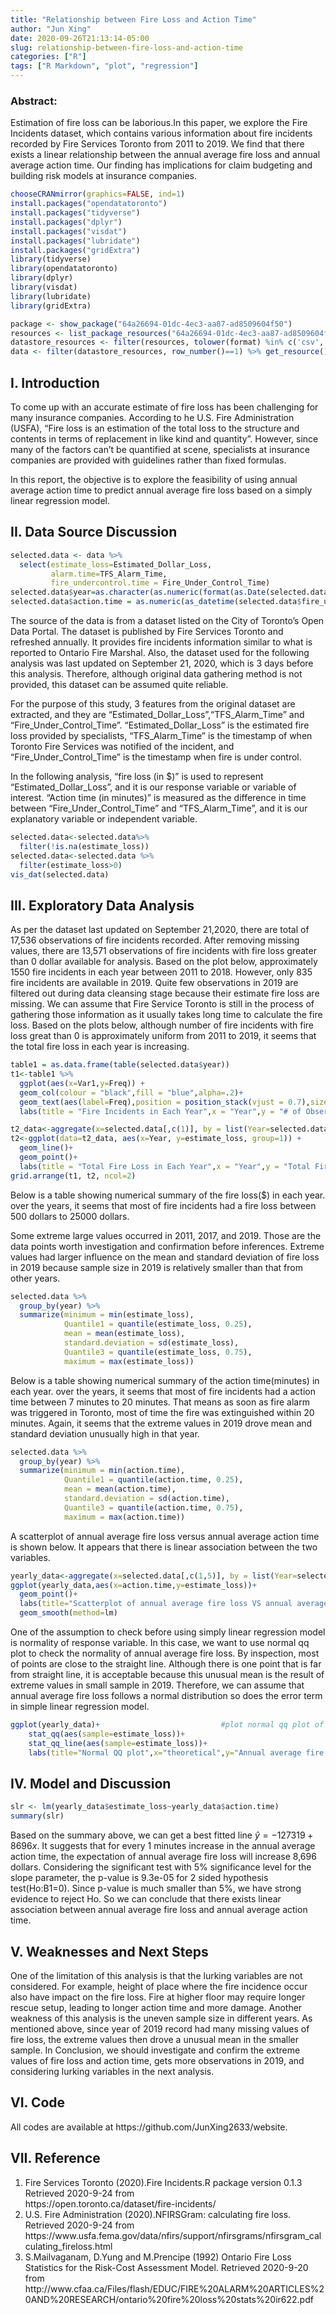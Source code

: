 ```yaml
---
title: "Relationship between Fire Loss and Action Time"
author: "Jun Xing"
date: 2020-09-26T21:13:14-05:00
slug: relationship-between-fire-loss-and-action-time
categories: ["R"]
tags: ["R Markdown", "plot", "regression"]
---
```

### Abstract: 
Estimation of fire loss can be laborious.In this paper, we explore the Fire Incidents dataset, which contains various information about fire incidents recorded by Fire Services Toronto from 2011 to 2019. We find that there exists a linear relationship between the annual average fire loss and annual average action time. Our finding has implications for claim budgeting and building risk models at insurance companies.

```r
chooseCRANmirror(graphics=FALSE, ind=1)
install.packages("opendatatoronto")
install.packages("tidyverse")
install.packages("dplyr")
install.packages("visdat")
install.packages("lubridate")
install.packages("gridExtra")
library(tidyverse)
library(opendatatoronto)
library(dplyr)
library(visdat)
library(lubridate)
library(gridExtra)
```

```r
package <- show_package("64a26694-01dc-4ec3-aa87-ad8509604f50")
resources <- list_package_resources("64a26694-01dc-4ec3-aa87-ad8509604f50")
datastore_resources <- filter(resources, tolower(format) %in% c('csv', 'geojson'))
data <- filter(datastore_resources, row_number()==1) %>% get_resource()
```


## I. Introduction 

To come up with an accurate estimate of fire loss has been challenging for many insurance companies. According to he U.S. Fire Administration (USFA), "Fire loss is an estimation of the total loss to the structure and contents in terms of replacement in like kind and quantity". However, since many of the factors can't be quantified at scene, specialists at insurance companies are provided with guidelines rather than fixed formulas. 

In this report, the objective is to explore the feasibility of using annual average action time to predict annual average fire loss based on a simply linear regression model. 

## II. Data Source Discussion 

```r
selected.data <- data %>%
  select(estimate_loss=Estimated_Dollar_Loss,
         alarm.time=TFS_Alarm_Time, 
         fire_undercontrol.time = Fire_Under_Control_Time)
selected.data$year=as.character(as.numeric(format(as.Date(selected.data$alarm.time),'%Y')))
selected.data$action.time = as.numeric(as_datetime(selected.data$fire_undercontrol.time)-as_datetime(selected.data$alarm.time))/60

```

The source of the data is from a dataset listed on the City of Toronto's Open Data Portal.
The dataset is published by Fire Services Toronto and refreshed annually. It provides fire incidents information similar to what is reported to Ontario Fire Marshal. Also, the dataset used for the following analysis was last updated on September 21, 2020, which is 3 days before this analysis. Therefore, although original data gathering method is not provided, this dataset can be assumed quite reliable. 

For the purpose of this study, 3 features from the original dataset are extracted, and they are "Estimated_Dollar_Loss","TFS_Alarm_Time" and "Fire_Under_Control_Time". "Estimated_Dollar_Loss" is the estimated fire loss provided by specialists, "TFS_Alarm_Time" is the timestamp of when Toronto Fire Services was notified of the incident, and "Fire_Under_Control_Time" is the timestamp when fire is under control. 

In the following analysis, "fire loss (in $)" is used to represent "Estimated_Dollar_Loss", and it is our response variable or variable of interest. "Action time (in minutes)" is measured as the difference in time between "Fire_Under_Control_Time" and "TFS_Alarm_Time", and it is our explanatory variable or independent variable.  

```r
selected.data<-selected.data%>% 
  filter(!is.na(estimate_loss))
selected.data<-selected.data %>% 
  filter(estimate_loss>0)
vis_dat(selected.data)
```

## III. Exploratory Data Analysis

As per the dataset last updated on September 21,2020, there are total of 17,536 observations of fire incidents recorded. 
After removing missing values, there are  13,571 observations of fire incidents with fire loss greater than 0 dollar available for analysis. Based on the plot below, approximately 1550 fire incidents in each year between 2011 to 2018. However, only 835 fire incidents are available in 2019. Quite few observations in 2019 are filtered out during data cleansing stage because their estimate fire loss are missing. We can assume that Fire Service Toronto is still in the process of gathering those information as it usually takes long time to calculate the fire loss.
Based on the plots below, although number of fire incidents with fire loss great than 0 is approximately uniform from 2011 to 2019, it seems that the total fire loss in each year is increasing. 

```r
table1 = as.data.frame(table(selected.data$year))
t1<-table1 %>%
  ggplot(aes(x=Var1,y=Freq)) + 
  geom_col(colour = "black",fill = "blue",alpha=.2)+
  geom_text(aes(label=Freq),position = position_stack(vjust = 0.7),size=3)+
  labs(title = "Fire Incidents in Each Year",x = "Year",y = "# of Observations with Fire Loss>0")+ylim(0,3000)

t2_data<-aggregate(x=selected.data[,c(1)], by = list(Year=selected.data$year), FUN=sum)
t2<-ggplot(data=t2_data, aes(x=Year, y=estimate_loss, group=1)) +
  geom_line()+
  geom_point()+
  labs(title = "Total Fire Loss in Each Year",x = "Year",y = "Total Fire Loss($)")
grid.arrange(t1, t2, ncol=2)
```

Below is a table showing numerical summary of the fire loss($) in each year. 
over the years, it seems that most of fire incidents had a fire loss between 500 dollars to 25000 dollars.

Some extreme large values occurred in 2011, 2017, and 2019. Those are the data points worth investigation and confirmation before inferences. 
Extreme values had larger influence on the mean and standard deviation of fire loss in 2019 because sample size in 2019 is relatively smaller than that from other years.

```r
selected.data %>% 
  group_by(year) %>% 
  summarize(minimum = min(estimate_loss),
            Quantile1 = quantile(estimate_loss, 0.25),
            mean = mean(estimate_loss),
            standard.deviation = sd(estimate_loss),
            Quantile3 = quantile(estimate_loss, 0.75),
            maximum = max(estimate_loss))
```
Below is a table showing numerical summary of the action time(minutes) in each year. 
over the years, it seems that most of fire incidents had a action time between 7 minutes to 20 minutes. That means as soon as fire alarm was triggered in Toronto, most of time the fire was extinguished within 20 minutes.
Again, it seems that the extreme values in 2019 drove mean and standard deviation unusually high in that year. 

```r
selected.data %>% 
  group_by(year) %>% 
  summarize(minimum = min(action.time),
            Quantile1 = quantile(action.time, 0.25),
            mean = mean(action.time),
            standard.deviation = sd(action.time),
            Quantile3 = quantile(action.time, 0.75),
            maximum = max(action.time))
```
A scatterplot of annual average fire loss versus annual average action time is shown below.
It appears that there is linear association between the two variables.

```r
yearly_data<-aggregate(x=selected.data[,c(1,5)], by = list(Year=selected.data$year), FUN=mean)
ggplot(yearly_data,aes(x=action.time,y=estimate_loss))+
  geom_point()+
  labs(title="Scatterplot of annual average fire loss VS annual average action time",x="Average action time(minutes)",y="Annual Average fire loss($)")+
  geom_smooth(method=lm)

```

One of the assumption to check before using simply linear regression model is normality of response variable. In this case, we want to use normal qq plot to check the normality of annual average fire loss.
By inspection, most of points are close to the straight line. Although there is one point that is far from straight line, it is acceptable because this unusual mean is the result of extreme values in small sample in 2019. 
Therefore, we can assume that annual average fire loss follows a normal distribution so does the error term in simple linear regression model. 

```r

ggplot(yearly_data)+                           #plot normal qq plot of action variable                          
    stat_qq(aes(sample=estimate_loss))+
    stat_qq_line(aes(sample=estimate_loss))+
    labs(title="Normal QQ plot",x="theoretical",y="Annual average fire loss($)")
```

## IV. Model and Discussion

```r
slr <- lm(yearly_data$estimate_loss~yearly_data$action.time)            #fit a linear model between 
summary(slr)
```
Based on the summary above, we can get a best fitted line  $\hat y= -127319 + 8696x$.
It suggests that for every 1 minutes increase in the annual average action time, the expectation of annual average fire loss will increase 8,696 dollars. 
Considering the significant test with 5% significance level for the slope parameter, the p-value is 9.3e-05 for 2 sided hypothesis test(Ho:B1=0). Since p-value is much smaller than 5%, we have strong evidence to reject Ho. So we can conclude that there exists linear association between annual average fire loss and annual average action time. 

## V. Weaknesses and Next Steps
One of the limitation of this analysis is that the lurking variables are not considered. For example, height of place where the fire incidence occur also have impact on the fire loss. Fire at higher floor may require longer rescue setup, leading to longer action time and more damage.
Another weakness of this analysis is the uneven sample size in different years. As mentioned above, since year of 2019 record had many missing values of fire loss, the extreme values then drove a unusual mean in the smaller sample. 
In Conclusion, we should investigate and confirm the extreme values of fire loss and action time, gets more observations in 2019, and considering lurking variables in the next analysis. 

## VI. Code
All codes are available at https://github.com/JunXing2633/website. 

## VII. Reference
1. Fire Services Toronto (2020).Fire Incidents.R package version 0.1.3 Retrieved 2020-9-24 from       
        https://open.toronto.ca/dataset/fire-incidents/
2. U.S. Fire Administration (2020).NFIRSGram: calculating fire loss. Retrieved 2020-9-24 from
        https://www.usfa.fema.gov/data/nfirs/support/nfirsgrams/nfirsgram_calculating_fireloss.html
3. S.Mailvaganam, D.Yung and M.Prencipe (1992) Ontario Fire Loss Statistics for the Risk-Cost Assessment Model.
    Retrieved 2020-9-20 from http://www.cfaa.ca/Files/flash/EDUC/FIRE%20ALARM%20ARTICLES%20AND%20RESEARCH/ontario%20fire%20loss%20stats%20ir622.pdf
